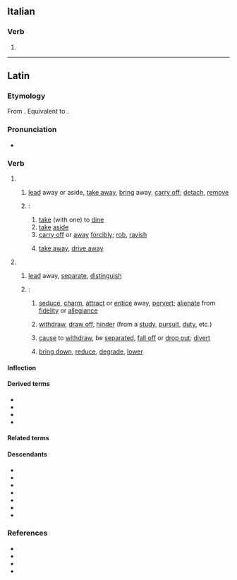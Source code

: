 ==Italian==

===Verb===
{{head|it|verb form}}

# {{inflection of|it|abdurre||1|s|pres|indc}}

----

==Latin==

===Etymology===
From {{inh|la|itc-pro|*abdoukō}}. Equivalent to {{affix|la|ab-|gloss1=from, away from|dūcō|gloss2=to lead, conduct, draw, bring forward}}.

===Pronunciation===
* {{la-IPA|abdūcō}}

===Verb===
{{la-verb|irreg|abdūcō}}

# {{lb|la|literally}}
## {{q|in general}} [[lead]] away or aside, [[take away]], [[bring]] away, [[carry off]]; [[detach]], [[remove]]
##: {{syn|la|abdō|āmandō|āmōlior|āmoveō|aspellō|auferō|dēmoveō|dētrahō|eximō|relēgō|removeō|submoveō|sperno|āvertō|dēmō}}
##: {{ant|la|addō}}
## {{q|in particular}}:
### [[take]] (with one) to [[dine]]
### [[take]] [[aside]]
### [[carry off]] or [[carry away|away]] [[forcibly]]; [[rob]], [[ravish]]
### {{lb|la|law}} [[take away]], [[drive away]]
# {{lb|la|figurative}}
## {{q|in general}} [[lead]] away, [[separate]], [[distinguish]]
## {{q|in particular}}:
### [[seduce]], [[charm]], [[attract]] or [[entice]] away, [[pervert]]; [[alienate]] from [[fidelity]] or [[allegiance]]
###: {{syn|la|allicefaciō|corrumpō|pelliciō|sēdūcō}}
### [[withdraw]], [[draw off]], [[hinder]] (from a [[study]], [[pursuit]], [[duty]], etc.)
###: {{syn|la|recēdō}}
### [[cause]] to [[withdraw]], be [[separated]], [[fall off]] or [[drop out]]; [[divert]]
###: {{syn|la|redūcō}}
### [[bring down]], [[reduce]], [[degrade]], [[lower]]
###: {{syn|la|attenuō}}

====Inflection====
{{la-conj|irreg|abdūcō}}

====Derived terms====
* {{l|la|abdūcēns|pos=participle}}
* {{l|la|abductiō|pos=noun}}
* {{l|la|abductor}}
* {{l|la|abductus|pos=participle}}

====Related terms====
{{col5|la
|addūcō
|circumdūcō
|condūcō
|dēdūcō
|dīdūcō
|dūcō
|ēdūcō
|indūcō
|intrōdūcō
|obdūcō
|perdūcō
|praedūcō
|praeterdūcō
|prōdūcō
|redūcō
|sēdūcō
|subdūcō
|subterdūcō
|superdūcō
|trādūcō}}

====Descendants====
{{des-top}}
* {{desc|ca|abduir}}
* {{desc|en|[[abduce]], [[abduct]]|bor=1}}
* {{desc|it|abdurre}}
* {{desc|nb|abdusere}}
* {{desc|pt|abduzir}}
* {{desc|ro|abduce|bor=1}}
* {{desc|es|abducir|bor=1}}
{{des-bottom}}

===References===
* {{R:L&S}}
* {{R:Elementary Lewis}}
* {{R:Gaffiot}}
* {{R:M&A}}